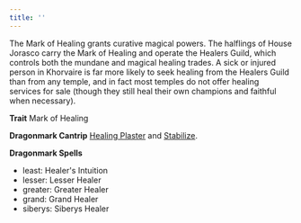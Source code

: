 ```yaml
---
title: ''
---
```


The Mark of Healing grants curative magical powers. The halflings of House Jorasco carry the Mark of Healing and operate the Healers Guild, which controls both the mundane and magical healing trades. A sick or injured person in Khorvaire is far more likely to seek healing from the Healers Guild than from any temple, and in fact most temples do not offer healing services for sale (though they still heal their own champions and faithful when necessary).

**Trait** Mark of Healing

**Dragonmark Cantrip** [Healing Plaster](https://2e.aonprd.com/Spells.aspx?ID=925) and [Stabilize](https://2e.aonprd.com/Spells.aspx?ID=307).

**Dragonmark Spells** 
- least: Healer's Intuition
- lesser: Lesser Healer
- greater: Greater Healer
- grand: Grand Healer
- siberys: Siberys Healer
